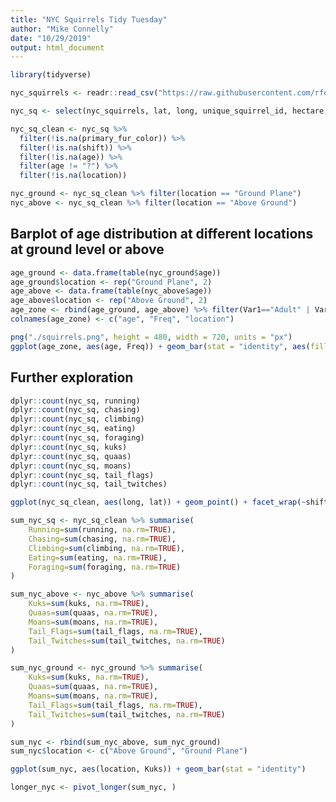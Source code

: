 ```yaml
---
title: "NYC Squirrels Tidy Tuesday"
author: "Mike Connelly"
date: "10/29/2019"
output: html_document
---
```

```r
library(tidyverse)
```

```r
nyc_squirrels <- readr::read_csv("https://raw.githubusercontent.com/rfordatascience/tidytuesday/master/data/2019/2019-10-29/nyc_squirrels.csv")
```
```r
nyc_sq <- select(nyc_squirrels, lat, long, unique_squirrel_id, hectare, shift, date, hectare_squirrel_number, age, primary_fur_color, location, running, chasing, climbing, eating, foraging, kuks, quaas, moans, tail_flags, tail_twitches)
```

```r
nyc_sq_clean <- nyc_sq %>% 
  filter(!is.na(primary_fur_color)) %>%
  filter(!is.na(shift)) %>%
  filter(!is.na(age)) %>%
  filter(age != "?") %>%
  filter(!is.na(location))
```
```r
nyc_ground <- nyc_sq_clean %>% filter(location == "Ground Plane")
nyc_above <- nyc_sq_clean %>% filter(location == "Above Ground")
```

## Barplot of age distribution at different locations at ground level or above
```r
age_ground <- data.frame(table(nyc_ground$age))
age_ground$location <- rep("Ground Plane", 2)
age_above <- data.frame(table(nyc_above$age))
age_above$location <- rep("Above Ground", 2)
age_zone <- rbind(age_ground, age_above) %>% filter(Var1=="Adult" | Var1=="Juvenile")
colnames(age_zone) <- c("age", "Freq", "location")
```
```r
png("./squirrels.png", height = 480, width = 720, units = "px")
ggplot(age_zone, aes(age, Freq)) + geom_bar(stat = "identity", aes(fill = age)) + facet_wrap(~location)
```

## Further exploration
```r
dplyr::count(nyc_sq, running)
dplyr::count(nyc_sq, chasing)
dplyr::count(nyc_sq, climbing)
dplyr::count(nyc_sq, eating)
dplyr::count(nyc_sq, foraging)
dplyr::count(nyc_sq, kuks)
dplyr::count(nyc_sq, quaas)
dplyr::count(nyc_sq, moans)
dplyr::count(nyc_sq, tail_flags)
dplyr::count(nyc_sq, tail_twitches)
```

```r
ggplot(nyc_sq_clean, aes(long, lat)) + geom_point() + facet_wrap(~shift)
```

```r
sum_nyc_sq <- nyc_sq_clean %>% summarise(
    Running=sum(running, na.rm=TRUE),
    Chasing=sum(chasing, na.rm=TRUE),
    Climbing=sum(climbing, na.rm=TRUE),
    Eating=sum(eating, na.rm=TRUE),
    Foraging=sum(foraging, na.rm=TRUE)
)
```

```r
sum_nyc_above <- nyc_above %>% summarise(
    Kuks=sum(kuks, na.rm=TRUE),
    Quaas=sum(quaas, na.rm=TRUE),
    Moans=sum(moans, na.rm=TRUE),
    Tail_Flags=sum(tail_flags, na.rm=TRUE),
    Tail_Twitches=sum(tail_twitches, na.rm=TRUE)
)
```
```r
sum_nyc_ground <- nyc_ground %>% summarise(
    Kuks=sum(kuks, na.rm=TRUE),
    Quaas=sum(quaas, na.rm=TRUE),
    Moans=sum(moans, na.rm=TRUE),
    Tail_Flags=sum(tail_flags, na.rm=TRUE),
    Tail_Twitches=sum(tail_twitches, na.rm=TRUE)
)
```

```r
sum_nyc <- rbind(sum_nyc_above, sum_nyc_ground)
sum_nyc$location <- c("Above Ground", "Ground Plane")
```
```r
ggplot(sum_nyc, aes(location, Kuks)) + geom_bar(stat = "identity")
```

```r
longer_nyc <- pivot_longer(sum_nyc, )
```

